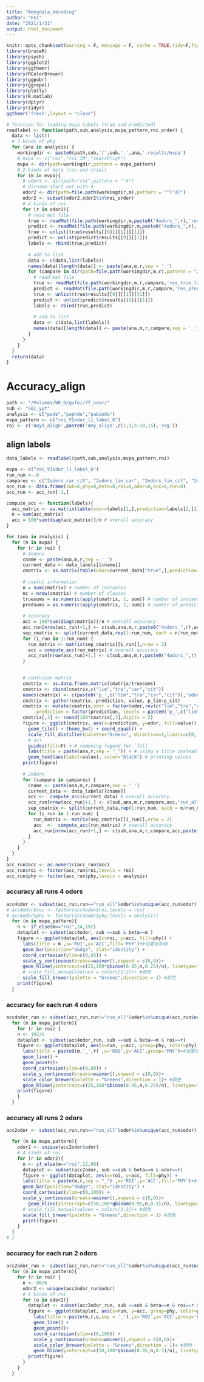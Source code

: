 ```yaml
---
title: "Amygdala_decoding"
author: "Fei"
date: "2021/1/21"
output: html_document
---
```


```r
knitr::opts_chunk$set(warning = F, message = F, cache = TRUE,tidy=F,fig.align='center',fig.showtext=TRUE,results="hold",fig.show = "hold")
library(bruceR)
library(psych)
library(ggplot2)
library(ggthemr)
library(RColorBrewer)
library(ggpubr)
library(ggrepel)
library(plotly)
library(R.matlab)
library(dplyr)
library(tidyr)
ggthemr('fresh',layout = "clean")
```

```r
# function for loading mvpa labels (true and predicted)
readlabel <- function(path,sub,analysis,mvpa_pattern,roi_order) {
  data <- list()
  # 3 kinds of phy
  for (ana in analysis) {
    workingdir <- paste0(path,sub,'/',sub,'.',ana,'.results/mvpa')
    # mvpa <- c("roi","roi_IM","searchligt")
    mvpa <- dir(path=workingdir,pattern = mvpa_pattern)
    # 2 kinds of beta (run and trial)
    for (m in mvpa){
      # odor4 <- dir(path="roi",pattern = "^4")
      # dirname start not with 4
      odor2 <- dir(path=file.path(workingdir,m),pattern = "^[^4]")
      odor2 <- subset(odor2,odor2%in%roi_order)
      # 4 kinds of roi
      for (r in odor2){
        # read mat file
        true <- readMat(file.path(workingdir,m,paste0("4odors_",r),'res_true_labels.mat'))
        predict <- readMat(file.path(workingdir,m,paste0("4odors_",r),'res_predicted_labels.mat'))
        true <- unlist(true$results[[9]][[1]][[1]])
        predict <- unlist(predict$results[[9]][[1]])
        labels <- rbind(true,predict)
        
        # add to list
        data <- c(data,list(labels))
        names(data)[length(data)] <- paste(ana,m,r,sep = '_')
        for (campare in dir(path=file.path(workingdir,m,r),pattern = "2")) {
          # read mat file
          true <- readMat(file.path(workingdir,m,r,campare,'res_true_labels.mat'))
          predict <- readMat(file.path(workingdir,m,r,campare,'res_predicted_labels.mat'))
          true <- unlist(true$results[[9]][[1]][[1]])
          predict <- unlist(predict$results[[9]][[1]])
          labels <- rbind(true,predict)
          
          # add to list
          data <- c(data,list(labels))
          names(data)[length(data)] <- paste(ana,m,r,campare,sep = '_')
        }
      }
    }
  }
  return(data)
}


```

# Accuracy_align

```r
path <- "/Volumes/WD_D/gufei/7T_odor/"
sub <- "S01_yyt"
analysis <- c("pade","paphde","pabiode")
mvpa_pattern <- c("roi_VIodor_l1_label_6")
roi <- c('Amy9_align',paste0('Amy_align',c(1,3,5:10,15),'seg'))
```

## align labels
```r
data_labels <- readlabel(path,sub,analysis,mvpa_pattern,roi)

mvpa <- c("roi_VIodor_l1_label_6")
run_num <- 6
campares <- c("2odors_car_cit", "2odors_lim_car", "2odors_lim_cit", "2odors_lim_tra", "2odors_tra_car", "2odors_tra_cit")
acc_run <- data.frame(sub=0,phy=0,beta=0,roi=0,odor=0,acc=0,run=0)
acc_run <- acc_run[-1,]

compute_acc <- function(labels){
  acc_matrix <- as.matrix(table(odor=labels[1,],prediction=labels[2,]))
  n = sum(acc_matrix)
  acc = 100*sum(diag(acc_matrix))/n # overall accuracy
}

for (ana in analysis) {
  for (m in mvpa) {
    for (r in roi) {
      # 4odors
      cname <- paste(ana,m,r,sep = '_')
      current_data <- data_labels[[cname]]
      cmatrix <- as.matrix(table(odor=current_data["true",],prediction=current_data["predict",]))
      
      # useful information
      n = sum(cmatrix) # number of instances
      nc = nrow(cmatrix) # number of classes
      truesums = as.numeric(apply(cmatrix, 1, sum)) # number of instances per class
      predsums = as.numeric(apply(cmatrix, 2, sum)) # number of predictions per class
      
      # accuracy
      acc = 100*sum(diag(cmatrix))/n # overall accuracy
      acc_run[nrow(acc_run)+1,] <- c(sub,ana,m,r,paste0("4odors_",r),acc,"run_all")
      sep_cmatrix <- split(current_data,rep(1:run_num, each = n/run_num))
      for (i_run in 1:run_num) {
        run_matrix <- matrix(sep_cmatrix[[i_run]],nrow = 2)
        acc = compute_acc(run_matrix) # overall accuracy
        acc_run[nrow(acc_run)+1,] <- c(sub,ana,m,r,paste0("4odors_",r),acc,paste("run_",i_run))
      }
      

      # confusion matrix
      cmatrix <- as.data.frame.matrix(cmatrix/truesums)
      cmatrix <- cbind(cmatrix,c("lim","tra","car","cit"))
      names(cmatrix) <- c(paste0('p_',c("lim","tra","car","cit")),"odor")
      cmatrix <- gather(cmatrix, prediction, value, p_lim:p_cit)
      cmatrix <- mutate(cmatrix,odor = factor(odor,rev(c("lim","tra","car","cit"))), # alphabetical order by default
           prediction = factor(prediction, levels = paste0('p_',c("lim","tra","car","cit")))) # force reverse alphabetical order
      cmatrix[,3] <- round(100*cmatrix[,3],digits = 2)
      figure <- ggplot(cmatrix, aes(x=prediction, y=odor, fill=value)) +
        geom_tile() + theme_bw() + coord_equal() +
        scale_fill_distiller(palette="Greens", direction=1,limits=c(0, 60) ) +
        # sc+
        guides(fill=F) + # removing legend for `fill`
        labs(title = paste(ana,r,sep = "_")) + # using a title instead
        geom_text(aes(label=value), color="black") # printing values
      print(figure)
      
      # 2odors
      for (campare in campares) {
        cname <- paste(ana,m,r,campare,sep = '_')
        current_data <- data_labels[[cname]]
        acc <-  compute_acc(current_data) # overall accuracy
        acc_run[nrow(acc_run)+1,] <- c(sub,ana,m,r,campare,acc,"run_all")
        sep_cmatrix <- split(current_data,rep(1:run_num, each = n/run_num))
        for (i_run in 1:run_num) {
          run_matrix <- matrix(sep_cmatrix[[i_run]],nrow = 2)
          acc  <-  compute_acc(run_matrix) # overall accuracy
          acc_run[nrow(acc_run)+1,] <- c(sub,ana,m,r,campare,acc,paste("run_",i_run))
        }
      }
    }
  }
}
acc_run$acc <- as.numeric(acc_run$acc)
acc_run$roi <- factor(acc_run$roi,levels = roi)
acc_run$phy <- factor(acc_run$phy,levels = analysis)
```

### accuracy all runs 4 odors
```r
acc4odor <- subset(acc_run,run=="run_all"&odor%in%unique(acc_run$odor)[grepl("^4",unique(acc_run$odor))])
# acc4odor$roi <- factor(acc4odor$roi,levels = roi)
# acc4odor$phy <- factor(acc4odor$phy,levels = analysis)
  for (m in mvpa_pattern){
    n <- if_else(m=="roi",24,192)
    dataplot <- subset(acc4odor, sub ==sub & beta==m )
    figure <- ggplot(dataplot, aes(x=roi, y=acc, fill=phy)) + 
      labs(title = m ,x='ROI',y='ACC',fill='PHY')+#设置坐标轴
      geom_bar(position="dodge", stat="identity") +
      coord_cartesian(ylim=c(0,45)) +
      scale_y_continuous(breaks=waiver(),expand = c(0,0))+
      geom_hline(yintercept=c(25,100*qbinom(0.95,n,0.25)/n), linetype="dotted")+
      # scale_fill_manual(values = colors[1:2])+ #颜色
      scale_fill_brewer(palette = "Greens",direction = 1) #颜色
    print(figure)
  }
```

### accuracy for each run 4 odors
```r
acc4odor_run <- subset(acc_run,run!="run_all"&odor%in%unique(acc_run$odor)[grepl("^4",unique(acc_run$odor))])
  for (m in mvpa_pattern){
    for (r in roi) {
    n <- 192/6
    dataplot <- subset(acc4odor_run, sub ==sub & beta==m & roi==r)
    figure <- ggplot(dataplot, aes(x=run, y=acc, group=phy, color=phy)) + 
      labs(title = paste0(m,'_',r) ,x='ROI',y='ACC',group='PHY')+#设置坐标轴
      geom_line() +
      geom_point()+
      coord_cartesian(ylim=c(0,80)) +
      scale_y_continuous(breaks=waiver(),expand = c(0,0))+
      scale_color_brewer(palette = "Greens",direction = 1)+ #颜色
      geom_hline(yintercept=c(25,100*qbinom(0.95,n,0.25)/n), linetype="dotted")
    print(figure)
    }
  }
```


### accuracy all runs 2 odors
```r
acc2odor <- subset(acc_run,run=="run_all"&odor%in%unique(acc_run$odor)[grepl("^2",unique(acc_run$odor))])

  for (m in mvpa_pattern){
    odor2 <- unique(acc2odor$odor)
    # 4 kinds of roi
    for (r in odor2){
      n <- if_else(m=="roi",12,96)
      dataplot <- subset(acc2odor, sub ==sub & beta==m & odor==r)
      figure <- ggplot(dataplot, aes(x=roi, y=acc, fill=phy)) + 
      labs(title = paste(m,r,sep = "_") ,x='ROI',y='ACC',fill='PHY')+#设置坐标轴
      geom_bar(position="dodge", stat="identity") +
      coord_cartesian(ylim=c(0,100)) +
      scale_y_continuous(breaks=waiver(),expand = c(0,0))+
        geom_hline(yintercept=c(50,100*qbinom(0.95,n,0.5)/n), linetype="dotted")+
      # scale_fill_manual(values = colors[1:2])+ #颜色
      scale_fill_brewer(palette = "Greens",direction = 1) #颜色
      print(figure)
    }
  }
# }
```

### accuracy for each run 2 odors
```r
acc2odor_run <- subset(acc_run,run!="run_all"&odor%in%unique(acc_run$odor)[grepl("^2",unique(acc_run$odor))])
  for (m in mvpa_pattern){
    for (r in roi) {
      n <- 96/6
      odor2 <- unique(acc2odor_run$odor)
      # 4 kinds of roi
      for (o in odor2){
        dataplot <- subset(acc2odor_run, sub ==sub & beta==m & roi==r & odor==o)
        figure <- ggplot(dataplot, aes(x=run, y=acc, group=phy, color=phy)) + 
          labs(title = paste(m,r,o,sep = '_') ,x='ROI',y='ACC',group='PHY')+#设置坐标轴
          geom_line() +
          geom_point()+
          coord_cartesian(ylim=c(0,100)) +
          scale_y_continuous(breaks=waiver(),expand = c(0,0))+
          scale_color_brewer(palette = "Greens",direction = 1)+ #颜色
          geom_hline(yintercept=c(50,100*qbinom(0.95,n,0.5)/n), linetype="dotted")
        print(figure)
      }
    }
  }
```
